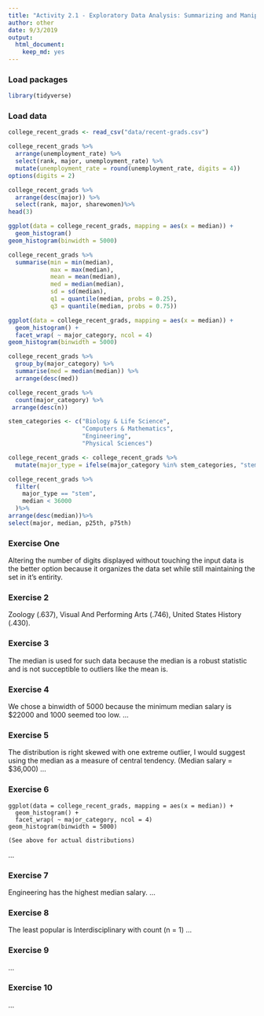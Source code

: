 ```yaml
---
title: "Activity 2.1 - Exploratory Data Analysis: Summarizing and Manipulating"
author: other
date: 9/3/2019
output: 
  html_document: 
    keep_md: yes
---
```


### Load packages

```r
library(tidyverse) 
```

### Load data

```r
college_recent_grads <- read_csv("data/recent-grads.csv") 

college_recent_grads %>%
  arrange(unemployment_rate) %>%
  select(rank, major, unemployment_rate) %>%
  mutate(unemployment_rate = round(unemployment_rate, digits = 4))
options(digits = 2)

college_recent_grads %>%
  arrange(desc(major)) %>%
  select(rank, major, sharewomen)%>%
head(3)

ggplot(data = college_recent_grads, mapping = aes(x = median)) +
  geom_histogram()
geom_histogram(binwidth = 5000)

college_recent_grads %>%
  summarise(min = min(median), 
            max = max(median),
            mean = mean(median),
            med = median(median),
            sd = sd(median), 
            q1 = quantile(median, probs = 0.25),
            q3 = quantile(median, probs = 0.75))

ggplot(data = college_recent_grads, mapping = aes(x = median)) +
  geom_histogram() +
  facet_wrap( ~ major_category, ncol = 4)
geom_histogram(binwidth = 5000)

college_recent_grads %>%
  group_by(major_category) %>%
  summarise(med = median(median)) %>%
  arrange(desc(med))

college_recent_grads %>%
  count(major_category) %>%
 arrange(desc(n))

stem_categories <- c("Biology & Life Science",
                     "Computers & Mathematics",
                     "Engineering",
                     "Physical Sciences")

college_recent_grads <- college_recent_grads %>%
  mutate(major_type = ifelse(major_category %in% stem_categories, "stem", "not stem"))

college_recent_grads %>%
  filter(
    major_type == "stem",
    median < 36000
  )%>%
arrange(desc(median))%>%
select(major, median, p25th, p75th)
```


### Exercise One

Altering the number of digits displayed without touching the input data is the better option because it organizes the data set while still maintaining the set in it's entirity.

### Exercise 2

Zoology (.637), Visual And Performing Arts (.746), United States History (.430).

### Exercise 3

The median is used for such data because the median is a robust statistic and is not succeptible to outliers like the mean is.


### Exercise 4
We chose a binwidth of 5000 because the minimum median salary is $22000 and 1000 seemed too low.
...

### Exercise 5
The distribution is right skewed with one extreme outlier, I would suggest using the median as a measure of central tendency. (Median salary = $36,000)
...

### Exercise 6
```
ggplot(data = college_recent_grads, mapping = aes(x = median)) +
  geom_histogram() +
  facet_wrap( ~ major_category, ncol = 4)
geom_histogram(binwidth = 5000)

(See above for actual distributions)
```
...

### Exercise 7
Engineering has the highest median salary.
...

### Exercise 8
The least popular is Interdisciplinary with count (n = 1)
...

### Exercise 9

...

### Exercise 10

...
